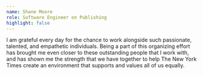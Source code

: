 ```yaml
---
name: Shane Moore
role: Software Engineer on Publishing
highlight: false
---
```

I am grateful every day for the chance to work alongside such passionate, talented, and empathetic individuals. Being a part of this organizing effort has brought me even closer to these outstanding people that I work with, and has shown me the strength that we have together to help The New York Times create an environment that supports and values all of us equally.
